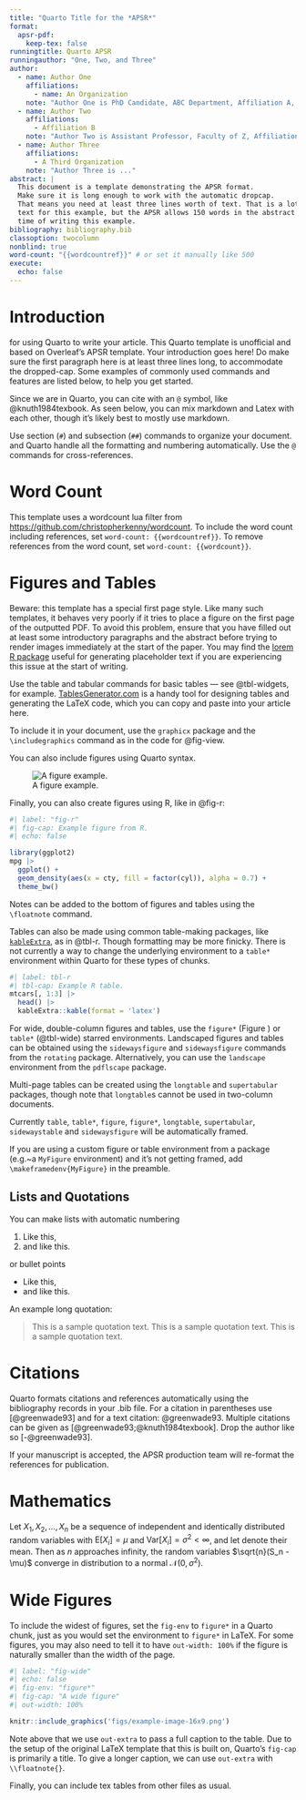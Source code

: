 ```yaml
---
title: "Quarto Title for the *APSR*"
format:
  apsr-pdf:
    keep-tex: false  
runningtitle: Quarto APSR
runningauthor: "One, Two, and Three"
author:
  - name: Author One
    affiliations:
      - name: An Organization
    note: "Author One is PhD Candidate, ABC Department, Affiliation A, 12345 NY. (a.1@example.edu)"
  - name: Author Two
    affiliations:
      - Affiliation B
    note: "Author Two is Assistant Professor, Faculty of Z, Affiliation B, 42813. Corresponding Author (a.2@acme.edu) Additional notes about Author Two."
  - name: Author Three
    affiliations:
      - A Third Organization
    note: "Author Three is ..."
abstract: |
  This document is a template demonstrating the APSR format.
  Make sure it is long enough to work with the automatic dropcap.
  That means you need at least three lines worth of text. That is a lot of
  text for this example, but the APSR allows 150 words in the abstract at the
  time of writing this example.
bibliography: bibliography.bib
classoption: twocolumn
nonblind: true
word-count: "{{wordcountref}}" # or set it manually like 500
execute: 
  echo: false
---
```


# Introduction {#sec-intro}

\dropcap{Thanks} for using Quarto to write your article. This Quarto template is unofficial and based on Overleaf's APSR template. Your introduction goes here! Do make sure the first paragraph here is at least three lines long, to accommodate the dropped-cap. Some examples of commonly used commands and features are listed below, to help you get started.

Since we are in Quarto, you can cite with an `@` symbol, like @knuth1984texbook. As seen below, you can mix markdown and Latex with each other, though it's likely best to mostly use markdown.

Use section (`#`) and subsection (`##`) commands to organize your document. 
\LaTeX{} and Quarto handle all the formatting and numbering automatically. 
Use the `@` commands for cross-references.

# Word Count

This template uses a wordcount lua filter from <https://github.com/christopherkenny/wordcount>.
To include the word count including references, set `word-count: {{wordcountref}}`.
To remove references from the word count, set `word-count: {{wordcount}}`.

# Figures and Tables

Beware: this template has a special first page style.
Like many such templates, it behaves very poorly if it tries to place a figure on the first page of the outputted PDF.
To avoid this problem, ensure that you have filled out at least some introductory paragraphs and the abstract before trying to render images immediately at the start of the paper.
You may find the [lorem R package](https://github.com/gadenbuie/lorem) useful for generating placeholder text if you are experiencing this issue at the start of writing.

Use the table and tabular commands for basic tables --- see @tbl-widgets, for example. [TablesGenerator.com](http://tablesgenerator.com) is a handy tool for designing tables and generating the LaTeX code, which you can copy and paste into your article here.

```{=tex}
\begin{table}[hbt!]
\caption{An example table}
\label{tbl-widgets}
\centering
\begin{tabular}{lr}
Item & Quantity \\\midrule
Widgets & 42 \\
Gadgets & 13
\end{tabular}
\floatnote{This is a note for this table.}
\end{table}
```


To include it in your document, use the `graphicx` package and the `\includegraphics` command as in the code for @fig-view.

```{=tex}
\begin{figure}[hbt!]
\includegraphics[width=\linewidth]{figs/example-image}
\caption{A figure example.}
\label{fig-view}

\floatnote{This is a note for this figure.}
\end{figure}
```

You can also include figures using Quarto syntax.

![A figure example.](figs/example-image.png){#fig-view2}

Finally, you can also create figures using R, like in @fig-r:

```r
#| label: "fig-r"
#| fig-cap: Example figure from R.
#| echo: false

library(ggplot2)
mpg |>
  ggplot() +
  geom_density(aes(x = cty, fill = factor(cyl)), alpha = 0.7) + 
  theme_bw()
```


Notes can be added to the bottom of figures and tables using the `\floatnote` command.

```{=tex}
\begin{table*}
\caption{Automobile Land Speed Records (GR 5-10).}
\label{tbl-wide}

\begin{tabular}{l l l l r}
Speed (mph) & Driver          & Car                        & Engine    & Date     \\
\midrule
407.447     & Craig Breedlove & Spirit of America          & GE J47    & 8/5/63   \\
413.199     & Tom Green       & Wingfoot Express           & WE J46    & 10/2/64  \\
434.22      & Art Arfons      & Green Monster              & GE J79    & 10/5/64  \\
468.719     & Craig Breedlove & Spirit of America          & GE J79    & 10/13/64 \\
526.277     & Craig Breedlove & Spirit of America          & GE J79    & 10/15/65 \\
536.712     & Art Arfons      & Green Monster              & GE J79    & 10/27/65 \\
555.127     & Craig Breedlove & Spirit of America, Sonic 1 & GE J79    & 11/2/65  \\
576.553     & Art Arfons      & Green Monster              & GE J79    & 11/7/65  \\
600.601     & Craig Breedlove & Spirit of America, Sonic 1 & GE J79    & 11/15/65 \\
622.407     & Gary Gabelich   & Blue Flame                 & Rocket    & 10/23/70 \\
633.468     & Richard Noble   & Thrust 2                   & RR RG 146 & 10/4/83  \\
763.035     & Andy Green      & Thrust SSC                 & RR Spey   & 10/15/97\\
\end{tabular}

\floatnote{\url{https://www.sedl.org/afterschool/toolkits/science/pdf/ast_sci_data_tables_sample.pdf}}

\end{table*}
```

Tables can also be made using common table-making packages, like [`kableExtra`](https://cran.r-project.org/web/packages/kableExtra/index.html), as in @tbl-r.
Though formatting may be more finicky. 
There is not currently a way to change the underlying environment to a `table*` environment within Quarto for these types of chunks.

```r
#| label: tbl-r
#| tbl-cap: Example R table.
mtcars[, 1:3] |> 
  head() |> 
  kableExtra::kable(format = 'latex')
```



For wide, double-column figures and tables, use the `figure*` (Figure \ref{fig-wide}) or `table*` (@tbl-wide) starred environments. Landscaped figures and tables can be obtained using the `sidewaysfigure` and `sidewaysfigure` commands from the `rotating` package. Alternatively, you can use the `landscape` environment from the `pdflscape` package.

Multi-page tables can be created using the `longtable` and `supertabular` packages, though note that `longtable`s cannot be used in two-column documents.\footnote{This is an example footnote.}


Currently `table`, `table*`, `figure`, `figure*`, `longtable`, `supertabular`, `sidewaystable` and `sidewaysfigure` will be automatically framed.

If you are using a custom figure or table environment from a package (e.g.~a `MyFigure` environment) and it's not getting framed, add `\makeframedenv{MyFigure}` in the preamble. 

## Lists and Quotations

You can make lists with automatic numbering \dots

1. Like this,
2. and like this.


\dots or bullet points \dots

- Like this,
- and like this.


An example long quotation:

> This is a sample quotation text. This is a sample quotation text. This is a sample quotation text.

# Citations

Quarto formats citations and references automatically using the bibliography records in your .bib file. For a citation in parentheses use [@greenwade93] and for a text citation: @greenwade93. Multiple citations can be given as [@greenwade93;@knuth1984texbook]. Drop the author like so [-@greenwade93].

If your manuscript is accepted, the APSR production team will re-format the references for publication. \emph{It is not necessary to format the reference list yourself to mirror the final published form.}

# Mathematics

Let $X_1, X_2, \ldots, X_n$ be a sequence of independent and identically distributed random variables with $\text{E}[X_i] = \mu$ and $\text{Var}[X_i] = \sigma^2 < \infty$, and let
\begin{equation}
\label{eq:CLT}
S_n = \frac{X_1 + X_2 + \cdots + X_n}{n}
      = \frac{1}{n}\sum_{i}^{n} X_i
\end{equation}
denote their mean. Then as $n$ approaches infinity, the random variables $\sqrt{n}(S_n - \mu)$ converge in distribution to a normal $\mathcal{N}(0, \sigma^2)$.


# Wide Figures

To include the widest of figures, set the `fig-env` to `figure*` in a Quarto chunk, just as you would set the environment to `figure*` in LaTeX. For some figures, you may also need to tell it to have `out-width: 100%` if the figure is naturally smaller than the width of the page.

```r
#| label: "fig-wide"
#| echo: false
#| fig-env: "figure*"
#| fig-cap: "A wide figure"
#| out-width: 100%

knitr::include_graphics('figs/example-image-16x9.png')
```

Note above that we use `out-extra` to pass a full caption to the table.
Due to the setup of the original LaTeX template that this is built on, Quarto's `fig-cap` is primarily a title.
To give a longer caption, we can use `out-extra` with `\\floatnote{}`.

Finally, you can include tex tables from other files as usual.

\input{figs/tableex2}

\clearpage

